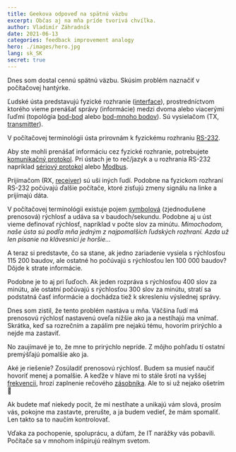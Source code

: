 ```yaml
---
title: Geekova odpoveď na spätnú väzbu
excerpt: Občas aj na mňa príde tvorivá chvíľka.
author: Vladimír Záhradník
date: 2021-06-13
categories: feedback improvement analogy
hero: ./images/hero.jpg
lang: sk_SK
secret: true
---
```


Dnes som dostal cennú spätnú väzbu. Skúsim problém naznačiť v počítačovej hantýrke.

Ľudské ústa predstavujú fyzické rozhranie ([interface][interface]), prostredníctvom ktorého vieme prenášať správy (informácie) medzi dvoma alebo viacerými ľuďmi (topológia [bod-bod][point-to-point] alebo [bod-mnoho bodov][point-to-multipoint]). Sú vysielačom (TX, [transmitter][transmitter]).

V počítačovej terminológii ústa prirovnám k fyzickému rozhraniu [RS-232][rs232].

Aby ste mohli prenášať informáciu cez fyzické rozhranie, potrebujete [komunikačný protokol][communication-protocol]. Pri ústach je to reč/jazyk a u rozhrania RS-232 napríklad [sériový protokol][serial] alebo [Modbus][modbus].

Prijímačom (RX, [receiver][receiver]) sú uši iných ľudí. Podobne na fyzickom rozhraní RS-232 počúvajú ďalšie počítače, ktoré zisťujú zmeny signálu na linke a prijímajú dáta.

V počítačovej terminológii existuje pojem [symbolová][symbol-rate] (zjednodušene prenosová) rýchlosť a udáva sa v baudoch/sekundu. Podobne aj u úst vieme definovať rýchlosť, napríklad v počte slov za minútu. *Mimochodom, naše ústa sú podľa mňa jedným z najpomalších ľudských rozhraní. Azda už len písanie na klávesnici je horšie...*

A teraz si predstavte, čo sa stane, ak jedno zariadenie vysiela s rýchlosťou 115 200 baudov, ale ostatné ho počúvajú s rýchlosťou len 100 000 baudov? Dôjde k strate informácie.

Podobne je to aj pri ľuďoch. Ak jeden rozpráva s rýchlosťou 400 slov za minútu, ale ostatní počúvajú s rýchlosťou 300 slov za minútu, stratí sa podstatná časť informácie a dochádza tiež k skresleniu výslednej správy.

Dnes som zistil, že tento problém nastáva u mňa. Väčšina ľudí má prenosovú rýchlosť nastavenú oveľa nižšie ako ja a nestíhajú ma vnímať. Skrátka, keď sa rozrečním a zapálim pre nejakú tému, hovorím prirýchlo a nejde ma zastaviť.

No zaujímavé je to, že mne to prirýchlo nepríde. Z môjho pohľadu tí ostatní premýšľajú pomalšie ako ja.

Aké je riešenie? Zosúladiť prenosovú rýchlosť. Budem sa musieť naučiť hovoriť menej a pomalšie. A keďže v hlave mi to stále šrotí na vyššej [frekvencii][frequency], hrozí zaplnenie rečového [zásobníka][buffer]. Ale to si už nejako ošetrím 🙂

Ak budete mať niekedy pocit, že mi nestíhate a unikajú vám slová, prosím vás, pokojne ma zastavte, prerušte, a ja budem vedieť, že mám spomaliť. Len takto sa to naučím kontrolovať.

Vďaka za pochopenie, spoluprácu, a dúfam, že IT narážky vás pobavili. Počítače sa v mnohom inšpirujú reálnym svetom.

[//]: # (Used references)
[rs232]: https://en.wikipedia.org/wiki/RS-232
[point-to-point]: https://en.wikipedia.org/wiki/Point-to-point_(telecommunications)
[point-to-multipoint]: https://en.wikipedia.org/wiki/Point-to-multipoint_communication
[transmitter]: https://en.wikipedia.org/wiki/Transmitter
[interface]: https://en.wikipedia.org/wiki/Interface_(computing)
[communication-protocol]: https://en.wikipedia.org/wiki/Communication_protocol
[serial]: https://en.wikipedia.org/wiki/Serial_communication
[modbus]: https://en.wikipedia.org/wiki/Modbus
[receiver]: https://en.wikipedia.org/wiki/Receiver_(information_theory)
[symbol-rate]: https://en.wikipedia.org/wiki/Symbol_rate
[frequency]: https://en.wikipedia.org/wiki/Frequency
[buffer]: https://en.wikipedia.org/wiki/Data_buffer